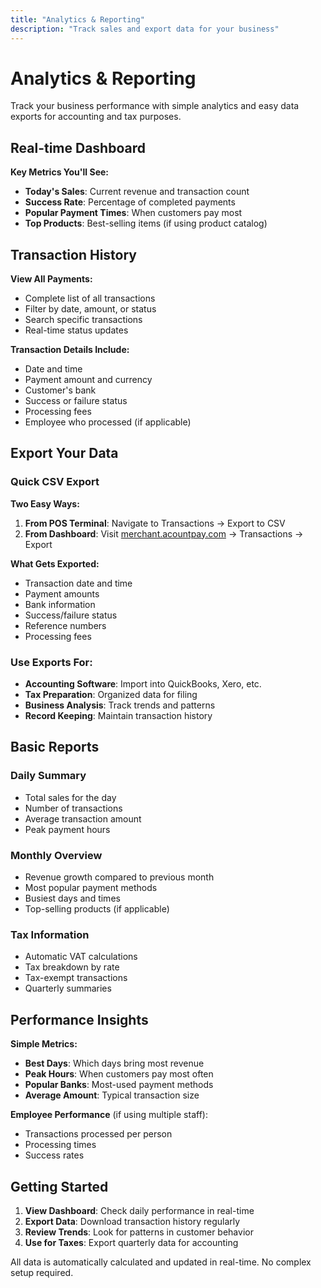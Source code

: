 ```yaml
---
title: "Analytics & Reporting"
description: "Track sales and export data for your business"
---
```


# Analytics & Reporting

Track your business performance with simple analytics and easy data exports for accounting and tax purposes.

## Real-time Dashboard

**Key Metrics You'll See:**
- **Today's Sales**: Current revenue and transaction count
- **Success Rate**: Percentage of completed payments
- **Popular Payment Times**: When customers pay most
- **Top Products**: Best-selling items (if using product catalog)

## Transaction History

**View All Payments:**
- Complete list of all transactions
- Filter by date, amount, or status
- Search specific transactions
- Real-time status updates

**Transaction Details Include:**
- Date and time
- Payment amount and currency
- Customer's bank
- Success or failure status
- Processing fees
- Employee who processed (if applicable)

## Export Your Data

### Quick CSV Export
**Two Easy Ways:**

1. **From POS Terminal**: Navigate to Transactions → Export to CSV
2. **From Dashboard**: Visit [merchant.acountpay.com](https://merchant.acountpay.com) → Transactions → Export

**What Gets Exported:**
- Transaction date and time
- Payment amounts
- Bank information
- Success/failure status
- Reference numbers
- Processing fees

### Use Exports For:
- **Accounting Software**: Import into QuickBooks, Xero, etc.
- **Tax Preparation**: Organized data for filing
- **Business Analysis**: Track trends and patterns
- **Record Keeping**: Maintain transaction history

## Basic Reports

### Daily Summary
- Total sales for the day
- Number of transactions
- Average transaction amount
- Peak payment hours

### Monthly Overview
- Revenue growth compared to previous month
- Most popular payment methods
- Busiest days and times
- Top-selling products (if applicable)

### Tax Information
- Automatic VAT calculations
- Tax breakdown by rate
- Tax-exempt transactions
- Quarterly summaries

## Performance Insights

**Simple Metrics:**
- **Best Days**: Which days bring most revenue
- **Peak Hours**: When customers pay most often
- **Popular Banks**: Most-used payment methods
- **Average Amount**: Typical transaction size

**Employee Performance** (if using multiple staff):
- Transactions processed per person
- Processing times
- Success rates

## Getting Started

1. **View Dashboard**: Check daily performance in real-time
2. **Export Data**: Download transaction history regularly
3. **Review Trends**: Look for patterns in customer behavior
4. **Use for Taxes**: Export quarterly data for accounting

<Note>
  All data is automatically calculated and updated in real-time. No complex setup required.
</Note>
